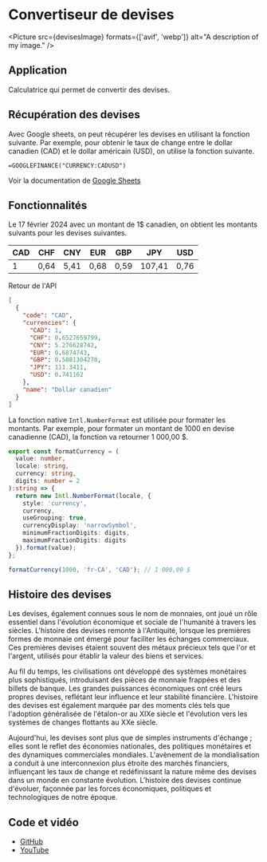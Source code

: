 
# Convertiseur de devises

<Picture
  src={devisesImage}
  formats={['avif', 'webp']}
  alt="A description of my image."
/>

## Application

Calculatrice qui permet de convertir des devises.

## Récupération des devises

Avec Google sheets, on peut récupérer les devises en utilisant la fonction suivante.
Par exemple, pour obtenir le taux de change entre le dollar canadien (CAD) et le dollar américain (USD), on utilise la fonction suivante.

```
=GOOGLEFINANCE("CURRENCY:CADUSD")
```
Voir la documentation de [Google Sheets](https://support.google.com/docs/answer/3093281?hl=fr)


## Fonctionnalités

Le 17 février 2024 avec un montant de 1$ canadien, on obtient les montants suivants pour les devises suivantes.

| CAD | CHF | CNY | EUR | GBP | JPY | USD |
| --- | --- | --- | --- | --- | --- | --- |
| 1 | 0,64 | 5,41 | 0,68 | 0,59 | 107,41 | 0,76 |

Retour de l'API

```Json
[
  {
    "code": "CAD",
    "currencies": {
      "CAD": 1,
      "CHF": 0.6527659799,
      "CNY": 5.276628742,
      "EUR": 0.6874743,
      "GBP": 0.5881304278,
      "JPY": 111.3411,
      "USD": 0.741162
    },
    "name": "Dollar canadien"
  }
]
```

La fonction native `Intl.NumberFormat` est utilisée pour formater les montants.
Par exemple, pour formater un montant de 1000 en devise canadienne (CAD), la fonction va retourner 1 000,00 $.

```typescript
export const formatCurrency = (
  value: number,
  locale: string,
  currency: string,
  digits: number = 2
):string => {
  return new Intl.NumberFormat(locale, {
    style: 'currency',
    currency,
    useGrouping: true,
    currencyDisplay: 'narrowSymbol',
    minimumFractionDigits: digits,
    maximumFractionDigits: digits
  }).format(value);
};

formatCurrency(1000, 'fr-CA', 'CAD'); // 1 000,00 $
```

## Histoire des devises

Les devises, également connues sous le nom de monnaies, ont joué un rôle essentiel dans l'évolution économique et sociale de l'humanité à travers les siècles. L'histoire des devises remonte à l'Antiquité, lorsque les premières formes de monnaie ont émergé pour faciliter les échanges commerciaux. Ces premières devises étaient souvent des métaux précieux tels que l'or et l'argent, utilisés pour établir la valeur des biens et services.

Au fil du temps, les civilisations ont développé des systèmes monétaires plus sophistiqués, introduisant des pièces de monnaie frappées et des billets de banque. Les grandes puissances économiques ont créé leurs propres devises, reflétant leur influence et leur stabilité financière. L'histoire des devises est également marquée par des moments clés tels que l'adoption généralisée de l'étalon-or au XIXe siècle et l'évolution vers les systèmes de changes flottants au XXe siècle.

Aujourd'hui, les devises sont plus que de simples instruments d'échange ; elles sont le reflet des économies nationales, des politiques monétaires et des dynamiques commerciales mondiales. L'avènement de la mondialisation a conduit à une interconnexion plus étroite des marchés financiers, influençant les taux de change et redéfinissant la nature même des devises dans un monde en constante évolution. L'histoire des devises continue d'évoluer, façonnée par les forces économiques, politiques et technologiques de notre époque.

## Code et vidéo

- [GitHub](https://github.com/davland7/youtube/tree/main/src/components/CurrencyConverter)
- [YouTube](https://youtu.be/28ZBdaxW5vc?si=GHDNowcc1N6yPvGm)
